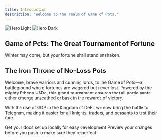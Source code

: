 ```yaml
---
title: Introduction
description: "Welcome to the realm of Game of Pots."
---
```


<img className="block dark:hidden" src="/images/Gop.png" alt="Hero Light" />
<img className="hidden dark:block" src="/images/Gop.png" alt="Hero Dark" />

## Game of Pots: The Great Tournament of Fortune

Winter may come, but your fortune shall stand unshaken.

## The Iron Throne of No-Loss Pots

Welcome, brave warriors and cunning lords, to the Game of Pots—a battleground where fortunes are wagered but never lost. Powered by the mighty Ethena USDe, this grand tournament ensures that all participants either emerge unscathed or bask in the rewards of victory.

With the rise of GOP in the Kingdom of DeFi, we now bring the battle to Telegram, making it easier for all knights, traders, and peasants to test their fate.

<CardGroup cols={2}>
  <Card
    title="The Scroll of Commands: Navigating the Realm"
    icon="pen-to-square"
    href="https://docs.gameofpots.fun/the-scroll-of-commands"
  >
    Get your docs set up locally for easy development
  </Card>
  <Card
    title="Preview Changes"
    icon="image"
    href="https://mintlify.com/docs/development"
  >
    Preview your changes before you push to make sure they're perfect
  </Card>
</CardGroup>
